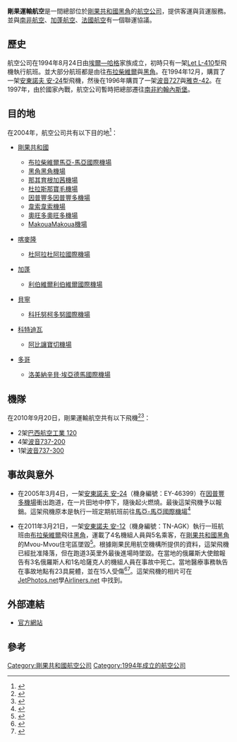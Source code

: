 {{Airline infobox
| airline = 刚果运输航空 <br> Trans Air Congo
| nativename = 
| image = 
| logo_size = 
| IATA=Q8
| ICAO=TSG
| callsign= TRANS-CONGO
| founded= 1994年8月24日
| commenced = 
| hubs={{COG}} [[黑角機場|黑角機場]]
| secondary_hubs = 
| focus_cities=
| frequent_flyer= 
| lounge= 
| alliance= 
| fleet_size= 6
| destinations= 13
| parent = 
| company_slogan = 
| headquarters= {{COG}} [[黑角|黑角]]
| key_people= 
| website= http://www.transaircongo.org
}}
'''剛果運輸航空'''是一間總部位於[[剛果共和國|剛果共和國]][[黑角|黑角]]的[[航空公司|航空公司]]，提供客運與貨運服務。並與[[南非航空|南非航空]]、[[加蓬航空|加蓬航空]]、[[法國航空|法國航空]]有一個聯運協議。

==歷史==
航空公司在1994年8月24日由[[埃爾—哈格|埃爾—哈格]]家族成立，初時只有一架[[Let_L-410|Let L-410]]型飛機執行航班。並大部分航班都是由往[[布拉柴維爾|布拉柴維爾]]與[[黑角|黑角]]。在1994年12月，購買了一架[[安-24|安東諾夫 安-24]]型飛機，然後在1996年購買了一架[[波音727|波音727]]與[[雅克-42|雅克-42]]。在1997年，由於國家內戰，航空公司暫時把總部遷往[[南非|南非]][[約翰內斯堡|約翰內斯堡]]。
==目的地==
在2004年，航空公司共有以下目的地<ref>{{cite web |url=http://www.transaircongo.org/destinations.html |title=存档副本 |accessdate=2011-08-06 |deadurl=yes |archiveurl=https://web.archive.org/web/20110728122219/http://www.transaircongo.org/destinations.html |archivedate=2011-07-28 }}</ref>：

*{{flagicon|Republic of the Congo}}[[剛果共和國|剛果共和國]]
**[[布拉柴維爾|布拉柴維爾]][[馬亞-馬亞國際機場|馬亞-馬亞國際機場]]
**[[黑角|黑角]][[黑角機場|黑角機場]]
**[[那其|那其]][[育根加茜機場|育根加茜機場]]
**[[杜拉斯|杜拉斯]][[那寶毛機場|那寶毛機場]]
**[[因普豐多|因普豐多]][[因普豐多機場|因普豐多機場]]
**[[韋索|韋索]][[韋索機場|韋索機場]]
**[[奧旺多|奧旺多]][[奧旺多機場|奧旺多機場]]
**[[Makoua|Makoua]][[Makoua機場|Makoua機場]]
*{{flagicon|Cameroon}}[[喀麥隆|喀麥隆]]
**[[杜阿拉|杜阿拉]][[杜阿拉國際機場|杜阿拉國際機場]]
*{{flagicon|Gabon}}[[加蓬|加蓬]]
**[[利伯維爾|利伯維爾]][[利伯維爾國際機場|利伯維爾國際機場]]
*{{flagicon|Benin}}[[貝寧|貝寧]]
**[[科托努|科托努]][[柯多努國際機場|柯多努國際機場]]
*{{flagicon|Côte d'Ivoire}}[[科特迪瓦|科特迪瓦]]
**[[阿比讓|阿比讓]][[寶切機場|寶切機場]]
*{{flagicon|Togo}}[[多哥|多哥]]
**[[洛美|洛美]][[納辛貝·埃亞德馬國際機場|納辛貝·埃亞德馬國際機場]]
==機隊==
在2010年9月20日，剛果運輸航空共有以下飛機<ref>{{Cite web |url=http://www.ch-aviation.ch/aircraft.php?search=set&airline=Q8&al_op=1 |title=存档副本 |access-date=2011-08-06 |archive-url=https://web.archive.org/web/20120314055044/http://www.ch-aviation.ch/aircraft.php?search=set&airline=Q8&al_op=1 |archive-date=2012-03-14 |dead-url=yes }}</ref><ref>{{Cite web |url=http://www.airfleets.net/ageflotte/Transair%20Congo.htm |title=存档副本 |accessdate=2011-08-06 |archive-date=2020-09-29 |archive-url=https://web.archive.org/web/20200929223240/https://www.airfleets.net/ageflotte/Transair%20Congo.htm |dead-url=no }}</ref>：

*2架[[EMB-120|巴西航空工業 120]]
*4架[[波音737-200|波音737-200]]
*1架[[波音737-300|波音737-300]]

==事故與意外==
*在2005年3月4日，一架[[安-24|安東諾夫 安-24]]（機身編號：EY-46399）在[[因普豐多機場|因普豐多機場]]衝出跑道，在一片田地中停下，隨後起火燃燒。最後這架飛機予以報銷。這架飛機原本是執行一班定期航班前往[[馬亞-馬亞國際機場|馬亞-馬亞國際機場]]<ref>{{cite web|url=http://aviation-safety.net/database/record.php?id=20050304-0|work=剛果運輸航空意外2005年3月4日|publisher=航空安全網路|accessdate=2011年3月22日|title=剛果運輸航空因普豐多機場2005年3月4日|archive-date=2020年6月27日|archive-url=https://web.archive.org/web/20200627093224/https://aviation-safety.net/database/record.php?id=20050304-0|dead-url=no}}</ref>

*在2011年3月21日，一架[[安-12|安東諾夫 安-12]]（機身編號：TN-AGK）執行一班航班由[[馬亞-馬亞國際機場|布拉柴維爾]]飛往[[黑角機場|黑角]]，運載了4名機組人員與5名乘客，在[[剛果共和國|剛果共和國]][[黑角|黑角]]的Mvou-Mvou住宅區墜毀<ref>{{cite news|title=剛果：貨機在黑角墜毀|url=http://www.bbc.co.uk/news/world-africa-12812231|accessdate=2011年3月21日|newspaper=BBC新聞|date=2011年3月21日|archive-date=2020年11月11日|archive-url=https://web.archive.org/web/20201111211310/https://www.bbc.co.uk/news/world-africa-12812231|dead-url=no}}</ref>。根據剛果民用航空機構所提供的資料，這架飛機已經批准降落，但在跑道3英里外最後進場時墜毀。在當地的俄羅斯大使館報告有3名俄羅斯人和1名哈薩克人的機組人員在事故中死亡。當地醫療事務執告在事故地點有23具屍體，並在15人受傷<ref>{{cite web |title=在2011年3月21日，剛果運輸航空的安-12在黑角 |url=http://avherald.com/h?article=439b1572 |work=在2011年3月21日，剛果運輸航空的安-12在黑角 |publisher=航空先驅 |accessdate=2011年3月21日 |archive-date=2015年9月23日 |archive-url=https://web.archive.org/web/20150923180922/http://www.avherald.com/h?article=439b1572 |dead-url=no }}</ref><ref>{{cite web|title=剛果飛機墜毀，死者人數達23人|url=http://www.heraldsun.com.au/news/breaking-news/congo-plane-crash-toll-reaches-23/story-e6frf7jx-1226026455586|publisher=先驅太陽報|accessdate=2011年3月22日}}</ref>。這架飛機的相片可在[https://web.archive.org/web/20150402092656/http://jetphotos.net/showphotos.php?regsearch=TN-AGK JetPhotos.net]學[http://www.airliners.net/search/photo.search?regsearch=TN-AGK&distinct_entry=true Airliners.net] {{Wayback|url=http://www.airliners.net/search/photo.search?regsearch=TN-AGK&distinct_entry=true |date=20121107190504 }}中找到。

==外部連結==
{{Portalbox|航空}}
*[http://www.transaircongo.org/ 官方網站] {{Wayback|url=http://www.transaircongo.org/ |date=20201022182656 }}
==參考==
{{reflist|2}}


{{剛果共和國航空公司}}

[[Category:剛果共和國航空公司|Category:剛果共和國航空公司]]
[[Category:1994年成立的航空公司|Category:1994年成立的航空公司]]